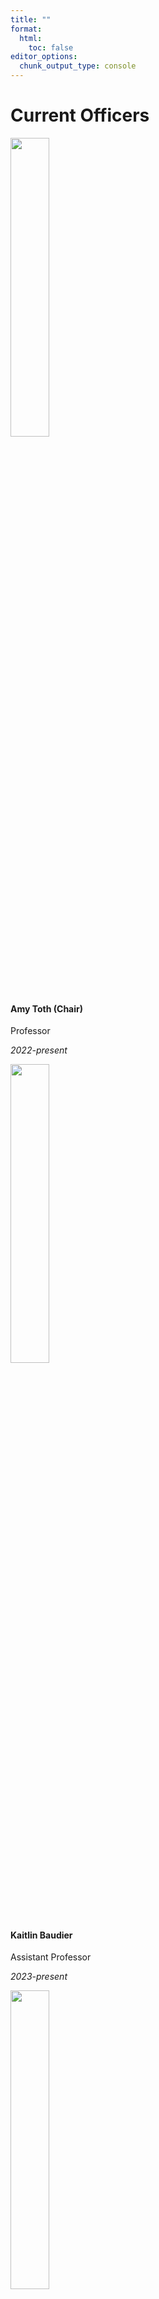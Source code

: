 ```yaml
---
title: ""
format: 
  html:
    toc: false
editor_options: 
  chunk_output_type: console
---
```


# Current Officers

:::{.grid}

:::{.g-col-12 .g-col-md-4}
:::{.card}
:::{.card-body}
![](../img/favicon.png){width=35% fig-align="center"}

#### Amy Toth (Chair)
<div class="card-subtitle mb-2 text-muted">
Professor
</div>
_2022-present_ \
<!-- [alice@example.com](mailto:alice@example.com) -->
:::
:::
:::

:::{.g-col-12 .g-col-md-4}
:::{.card}
:::{.card-body}
![](../img/favicon.png){width=35% fig-align="center"}

#### Kaitlin Baudier
<div class="card-subtitle mb-2 text-muted">
Assistant Professor
</div>
_2023-present_ \
<!-- [alice@example.com](mailto:alice@example.com) -->
:::
:::
:::

:::{.g-col-12 .g-col-md-4}
:::{.card}
:::{.card-body}
![](../img/favicon.png){width=35% fig-align="center"}

#### Erika Ibarra-Garibay
<div class="card-subtitle mb-2 text-muted">
Doctoral researcher
</div>
_2024-present_ \
<!-- [alice@example.com](mailto:alice@example.com) -->
:::
:::
:::

:::
\

You can reach out to the committee via [email to iussi.nas.deij@gmail.com](mailto:iussi.nas.deij@gmail.com).


# Past Officers

:::{.grid}

:::{.g-col-12 .g-col-md-4}
:::{.card}
:::{.card-body}
![](../img/favicon.png){width=35% fig-align="center"}

#### Chelsea Cook
<div class="card-subtitle mb-2 text-muted">
Professor \
</div>
_Tenure: 2022-23_
<!-- [alice@example.com](mailto:alice@example.com) -->
:::
:::
:::

:::{.g-col-12 .g-col-md-4}
:::{.card}
:::{.card-body}
![](../img/favicon.png){width=35% fig-align="center"}

#### Biplabendu Das
<div class="card-subtitle mb-2 text-muted">
Data Scientist \
</div>
_Tenure: 2022-24_
<!-- [alice@example.com](mailto:alice@example.com) -->
:::
:::
:::

:::